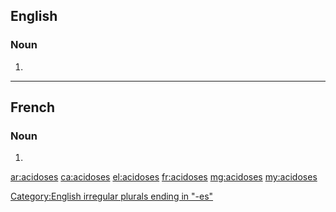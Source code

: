 ==English==

===Noun===
{{head|en|noun plural form}}

# {{plural of|acidosis|lang=en}}

[[Category:English irregular plurals ending in "-es"]]

----

==French==

===Noun===
{{head|fr|noun plural form|cat2= nouns lacking gender}}

# {{plural of|acidose|lang=fr}}

[[ar:acidoses]]
[[ca:acidoses]]
[[el:acidoses]]
[[fr:acidoses]]
[[mg:acidoses]]
[[my:acidoses]]